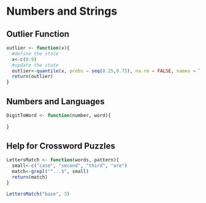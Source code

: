 Numbers and Strings
========================================================

## Outlier Function
```r
outlier <- function(x){
  #define the state
  x<-c(0:9)
  #update the state
  outlier<-quantile(x, probs = seq(0.25,0.75), na.rm = FALSE, names = TRUE, type = 7)
  return(outlier)
}
```

## Numbers and Languages
```r
DigitToWord <- function(number, word){
  
}
```

## Help for Crossword Puzzles
```r
LettersMatch <- function(words, pattern){
  small<-c("case", "second", "third", "are")
  match<-grepl("^...$", small)
  return(match)
}
```

```r
LettersMatch("base", 3)
```
